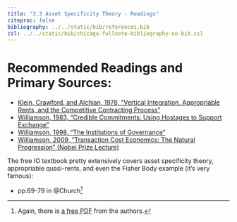 ```yaml
---
title: "3.3 Asset Specificity Theory - Readings"
citeproc: false
bibliography: ../../static/bib/references.bib
csl: ../../static/bib/chicago-fullnote-bibliography-no-bib.csl
---
```


# Recommended Readings and Primary Sources:

- [<i class="fas fa-file-pdf"></i> Klein, Crawford, and Alchian, 1978, "Vertical Integration, Appropriable Rents, and the Competitive Contracting Process"](/readings/Alchian-Demsetz-1972.pdf)
- [<i class="fas fa-file-pdf"></i> Williamson, 1983, "Credible Commitments: Using Hostages to Support Exchange"](/readings/Williamson-1983.pdf)
- [<i class="fas fa-file-pdf"></i> Williamson, 1998, "The Institutions of Governance"](/readings/Williamson-1998.pdf)
- [<i class="fas fa-file-pdf"></i> Williamson, 2009, "Transaction Cost Economics: The Natural Progression" (Nobel Prize Lecture)](https://www.nobelprize.org/prizes/economic-sciences/2009/williamson/lecture/)

The free IO textbook pretty extensively covers asset specificity theory, appropriable quasi-rents, and even the Fisher Body example (it's very famous):

- <i class="fas fas fa-book"></i> pp.69-79 in @Church^[Again, there is [a free PDF](https://works.bepress.com/jeffrey_church/23/) from the authors.]